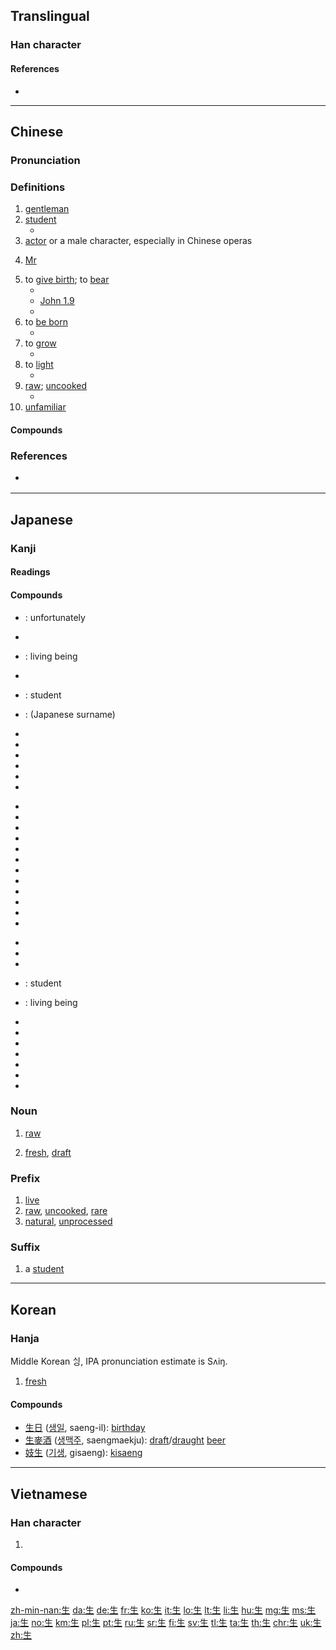 {{also|主|玍}}
==Translingual==
{{stroke order|type=animate}}
{{stroke order|type=janimate}}
{{Han etyl}}

===Han character===
{{Han char|rn=100|rad=生|as=0|sn=5|four=25100|canj=HQM|ids=⿻𠂉土}}

====References====
* {{Han ref|kx=0754.260|dkj=21670|dj=1162.040|hdz=42575.010|uh=751F|ud=29983|bh=A5CD|bd=42445}}

----

==Chinese==
{{zh-forms}}

===Pronunciation===
{{zh-pron
|m=shēng|ma=y
|c=saang1,sang1
|c_note=saang1 - vernacular; sang1 - literary
|h=pfs=sâng/sên
|h_note=sâng - vernacular; sên - literary
|mn=chheⁿ/chhiⁿ/seⁿ/siⁿ/seng |mna=Taiwanese-The_Vowel_enn.ogg
|mn_note=chheⁿ, chhiⁿ, seⁿ, siⁿ - vernacular; seng - literary
|w=1san,1sen
|w_note=1san - vernacular; 1sen - literary
|mc=y
|oc=y
|cat=n,a,adv
}}

===Definitions===
{{zh-hanzi}}

# [[gentleman]]
# [[student]]
#* {{zh-x|你 作為 全日制 生 必須 定期 上課。|As a full-time student, you should attend classes on a regular basis.}}
# [[actor]] or a male character, especially in Chinese operas
# {{lb|zh|Cantonese}} [[Mr]]
#: {{zh-also|先生}}
# to [[give birth]]; to [[bear]]
#* {{zh-x|她 妻子 '''生''' 了 一 對 雙胞胎 女孩。|His wife '''gave birth''' to twin girls.}}
#* [http://wordproject.org/multi/bi_en_cn_py.htm John 1.9]
#* {{zh-x|那 光 是 真 光，照亮 一切 '''生''' 在 世上 的 人。|That was the true Light, which lighteth every man that '''cometh''' into the world.}}
# to [[be born]]
#* {{zh-x|他 '''生''' 在 中國|He '''is born''' in China}}
# to [[grow]]
#* {{zh-x|紅豆 '''生''' 南 國|Red berries '''grow''' in southern lands.}}
# to [[light]] {{qualifier|a fire}}
#* {{zh-x|母親 沒 有 生 爐子。|Mother did not light the stove.}}
# [[raw]]; [[uncooked]]
#* {{zh-x|我 不 喜歡 在 我 色拉 裡 的 '''生''' 洋蔥。|I do not like '''raw''' onions in my salad.}}
# [[unfamiliar]]

====Compounds====
{{der3
|{{zh-l|生變|tr=shēngbiàn|to occur unexpectedly}}
|{{zh-l|生病|tr=shēngbìng|ill, sick}}
|{{zh-l|生產|tr=shēngchǎn|production}}
|{{zh-l|生詞|tr=shēngcí|a new word that one is not familiar with}}
|{{zh-l|生地|tr=shēngdì|root of the ''[[Rehmannia glutinosa]]'' (Chinese herb)}}
|{{zh-l|生活|tr=shēnghuó|life, existence, livelihood, lifestyle}}
|{{zh-l|生理|tr=shēnglǐ|physiology}}
|{{zh-l|生靈|tr=shēnglíng|the people, the citizenry}}
|{{zh-l|生命|tr=shēngmìng|life, existence}}
|{{zh-l|生氣|tr=shēngqì|angry, upset}}
|{{zh-l|生人|tr=shēngrén|a stranger}}
|{{zh-l|生日|tr=shēngrì|birthday}}
|{{zh-l|生疏|tr=shēngshū|out of practice, rusty, not familiar}}
|{{zh-l|生死|tr=shēngsǐ|life and death, to live and die}}
|{{zh-l|生態|tr=shēngtài|ecology}}
|{{zh-l|生物|tr=shēngwù|living being, organism}}
|{{zh-l|生意|tr=shēngyi|business, trade}}
|{{zh-l|生化|tr=shēnghuà|biochemistry}}
|{{zh-l|衛生|tr=wèishēng|hygienic, hygiene, sanitation, health}}
|{{zh-l|先生|tr=xiānshēng|mister, sir, husband}}
|{{zh-l|生搬硬套}}
|{{zh-l|生動}}
|{{zh-l|生發}}
|{{zh-l|生根}}
|{{zh-l|生活問題}}
|{{zh-l|生火}}
|{{zh-l|生機}}
|{{zh-l|生計}}
|{{zh-l|生絲}}
|{{zh-l|生效}}
|{{zh-l|生長}}
|{{zh-l|生殖}}
|{{zh-l|生字}}
}}

===References===
* {{qualifier|Min Nan}} {{thcwd|1852}}

----

==Japanese==
{{stroke order|strokes=5|type=jbw}}
{{stroke order|type=janimate}}

===Kanji===
{{ja-kanji|grade=1|rs=生00}}

====Readings====
{{ja-readings
|goon=[[しょう]] (shō)
|kanon=[[せい]] (sei)
|toon=[[さん]] (san) {{non-joyo-reading}}
|kun=[[いきる]] ([[生きる]], ikiru), [[いかす]] ([[生かす]], ikasu), [[い.ける]] ([[生ける]], ikeru), [[うむ]] ([[生む]], umu), [[うまれる]] ([[生まれる]], [[生れる]], umareru), [[うまれ]] ([[生まれ]], [[生れ]], umare), [[おう]] ([[生う]], ou), [[はえる]] ([[生える]], haeru), [[はやす]] ([[生やす]], hayasu), [[き]] (ki), [[なま]] (nama), [[なる]] ([[生る]], naru), [[なす]] ([[生す]], nasu), [[むす]] ([[生す]], musu)
|nanori=[[あさ]] (asa), [[い]] (i), [[いき]] (iki), [[いく]] (iku), [[いけ]] (ike), [[うぶ]] (ubu), [[うまい]] (umai), [[え]] (e), [[おい]] (oi), [[ぎゅう]] (gyū), [[くるみ]] (kurumi), [[ごせ]] (gose), [[さ]] (sa), [[じょう]] (jō), [[すぎ]] (sugi), [[そ]] (so), [[そう]] (sō), [[ちる]] (chiru), [[なば]] (naba), [[にう]] (niu), [[にゅう]] (nyū), [[ふ]] (fu), [[み]] (mi), [[もう]] (mō), [[よい]] (yoi), [[りゅう]] (ryū)
}}

====Compounds====
{{der-top|Compounds}}
* {{ja-r|生憎|あいにく}}: unfortunately
* {{ja-r|生身|いきみ}}
* {{ja-r|生物|いきもの}}: living being
* {{ja-r|生花|いけばな}}
* {{ja-r|学生|がくせい}}: student
* {{ja-r|桐生|きりゅう}}: (Japanese surname)
* {{ja-r|生育|せい.いく}}
* {{ja-r|生花|せいか}}
* {{ja-r|生家|せいか}}
* {{ja-r|生活|せいかつ}}
* {{ja-r|生還|せいかん}}
* {{ja-r|生気|せいき}}
{{der-mid3}}
* {{ja-r|生計|せいけい}}
* {{ja-r|生後|せいご}}
* {{ja-r|生彩|せいさい}}
* {{ja-r|生殺|せいさつ}}
* {{ja-r|生殺与奪|せいさつ よだつ}}
* {{ja-r|生死|せいし}}
* {{ja-r|生殖|せいしょく}}
* {{ja-r|生新|せいしん}}
* {{ja-r|生成|せいせい}}
* {{ja-r|生鮮|せいせん}}
* {{ja-r|生前|せいぜん}}
* {{ja-r|生存|せいぞん}}
{{der-mid3}}
* {{ja-r|生体|せいたい}}
* {{ja-r|生態|せいたい}}
* {{ja-r|生長|せいちょう}}
* {{ja-r|生徒|せいと}}: student
* {{ja-r|生物|せいぶつ}}: living being
* {{ja-r|生命|せいめい}}
* {{ja-r|生来|せいらい}}
* {{ja-r|生涯|しょうがい}}
* {{ja-r|生者|しょうじゃ}}
* {{ja-r|生者必滅|しょうじゃひつめつ}}
* {{ja-r|生身|しょうじん}}
* {{ja-r|生身|なまみ}}
{{der-bottom}}

===Noun===
{{ja-kanjitab|なま|yomi=k}}
{{ja-noun|なま}}

# [[raw]]
#: {{ja-usex|'''生'''卵|'''なま''' たまご|a '''raw''' egg}}
#: {{ja-usex|肉を'''生'''のまま食べると、腹を壊すことがある。|にく を '''なま''' の まま たべる と、 はら を こわす こと が ある。|You may have a stomachache if you eat '''raw''' meat.}}
# [[fresh]], [[draft]]
#: {{ja-usex|'''生'''クリーム|'''なま''' クリーム|'''fresh''' cream}}
#: {{ja-usex|'''生'''ビール|'''なま''' ビール|'''draft''' beer}}

===Prefix===
{{ja-pos|なま|prefix}}

# [[live]]
# [[raw]], [[uncooked]], [[rare]]
# [[natural]], [[unprocessed]]

===Suffix===
{{ja-kanjitab|せい|yomi=o}}
{{ja-pos|せい|suffix}}

# a [[student]]
#: {{ja-usex|中学'''生'''、大学'''生'''、受験'''生'''|ちゅうがく'''せい'''、だいがく'''せい'''、じゅけん'''せい'''|middle-school '''student''', university '''student''', test-taking '''student''' → examin'''ee'''}}

----

==Korean==

===Hanja===
{{ko-hanja|hangeul=생|mr=saeng|y=sayng|eumhun=나다|ehrv=nada|ehmr=nada|ehy=nata}}

Middle Korean ᄉᆡᆼ, IPA pronunciation estimate is Sʌiŋ.

# [[fresh]]

====Compounds====
* [[生日]] ([[생일]], saeng-il): [[birthday]]
* [[生麥酒]] ([[생맥주]], saengmaekju): [[draft]]/[[draught]] [[beer]]
* [[妓生]] ([[기생]], gisaeng): [[kisaeng]]

----

==Vietnamese==

===Han character===
{{vi-hantu|[[sinh]], [[sanh]], [[siêng]], [[xênh]], [[xinh]]|rs=生00}}

# {{defn|lang=vi|sort=生00}}

====Compounds====
* {{l|vi|生素|tr=[[sinh tố]]}}

[[Category:CJKV radicals| ]]

[[zh-min-nan:生]]
[[da:生]]
[[de:生]]
[[fr:生]]
[[ko:生]]
[[it:生]]
[[lo:生]]
[[lt:生]]
[[li:生]]
[[hu:生]]
[[mg:生]]
[[ms:生]]
[[ja:生]]
[[no:生]]
[[km:生]]
[[pl:生]]
[[pt:生]]
[[ru:生]]
[[sr:生]]
[[fi:生]]
[[sv:生]]
[[tl:生]]
[[ta:生]]
[[th:生]]
[[chr:生]]
[[uk:生]]
[[zh:生]]